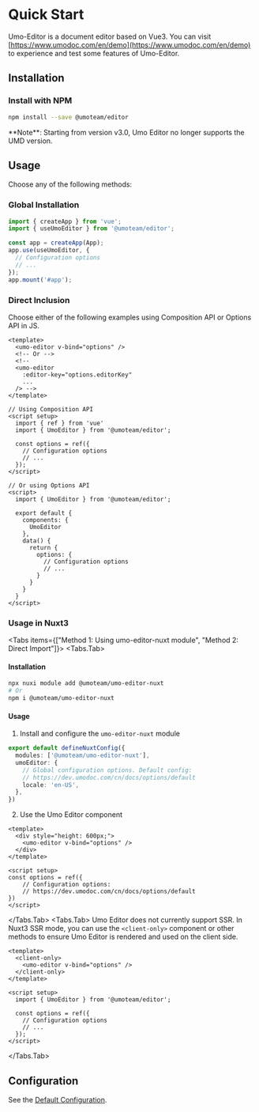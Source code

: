 
# Quick Start

Umo-Editor is a document editor based on Vue3.
You can visit [https://www.umodoc.com/en/demo](https://www.umodoc.com/en/demo) to experience and test some features of Umo-Editor.

## Installation

### Install with NPM

```sh npm2yarn
npm install --save @umoteam/editor
```

<Callout type="warning" emoji="⚠️">
**Note**: Starting from version v3.0, Umo Editor no longer supports the UMD version.
</Callout>

## Usage

Choose any of the following methods:

### Global Installation
```js filename="main.js"
import { createApp } from 'vue';
import { useUmoEditor } from '@umoteam/editor';

const app = createApp(App);
app.use(useUmoEditor, {
  // Configuration options
  // ...
});
app.mount('#app');
```

### Direct Inclusion

Choose either of the following examples using Composition API or Options API in JS.

```vue filename="component.vue"
<template>
  <umo-editor v-bind="options" />
  <!-- Or -->
  <!-- 
  <umo-editor 
    :editor-key="options.editorKey" 
    ... 
  /> -->
</template>

// Using Composition API
<script setup>
  import { ref } from 'vue'
  import { UmoEditor } from '@umoteam/editor';

  const options = ref({
    // Configuration options
    // ...
  });
</script>

// Or using Options API
<script>
  import { UmoEditor } from '@umoteam/editor';

  export default {
    components: {
      UmoEditor
    },
    data() {
      return {
        options: {
          // Configuration options
          // ...
        }
      }
    }
  }
</script>
```

### Usage in Nuxt3
<Tabs items={["Method 1: Using umo-editor-nuxt module", "Method 2: Direct Import"]}>
<Tabs.Tab>

#### Installation

```bash
npx nuxi module add @umoteam/umo-editor-nuxt
# Or
npm i @umoteam/umo-editor-nuxt
```

#### Usage

1. Install and configure the `umo-editor-nuxt` module

```ts filename="nuxt.config.ts"
export default defineNuxtConfig({
  modules: ['@umoteam/umo-editor-nuxt'],
  umoEditor: {
    // Global configuration options. Default config:
    // https://dev.umodoc.com/cn/docs/options/default
    locale: 'en-US',
  },
})
```

2. Use the Umo Editor component

```vue
<template>
  <div style="height: 600px;">
    <umo-editor v-bind="options" />
  </div>
</template>

<script setup>
const options = ref({
    // Configuration options:
    // https://dev.umodoc.com/cn/docs/options/default
})
</script>
```
</Tabs.Tab>
<Tabs.Tab>
Umo Editor does not currently support SSR. In Nuxt3 SSR mode, you can use the `<client-only>` component or other methods to ensure Umo Editor is rendered and used on the client side.

```vue {2,4} filename="component.vue"
<template>
  <client-only>
    <umo-editor v-bind="options" />
  </client-only>
</template>

<script setup>
  import { UmoEditor } from '@umoteam/editor';

  const options = ref({
    // Configuration options
    // ...
  });
</script>
```
</Tabs.Tab>
</Tabs>

## Configuration

See the [Default Configuration](./options/default).